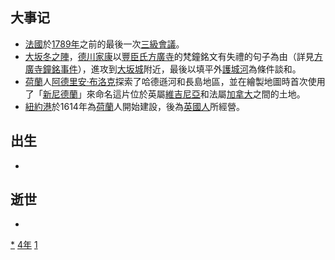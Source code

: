 {{yearTOC|1614|明'''[[万历|万历]]四十二年'''；越南莫朝'''[[乾统_(莫敬恭)|乾统]]二十二年'''，后黎朝'''[[弘定|弘定]]十五年'''；日本'''[[慶長|慶長]]十九年'''}}
== 大事记 ==
*[[法國|法國]]於[[1789年|1789年]]之前的最後一次[[三級會議|三級會議]]。
*[[大坂冬之陣|大坂冬之陣]]，[[德川家康|德川家康]]以[[豐臣氏|豐臣氏]][[方廣寺|方廣寺]]的梵鐘銘文有失禮的句子為由（詳見[[方廣寺鐘銘事件|方廣寺鐘銘事件]]），進攻到[[大坂城|大坂城]]附近，最後以填平外[[護城河|護城河]]為條件談和。
*[[荷蘭|荷蘭]]人[[阿德里安·布洛克|阿德里安·布洛克]]探索了哈德遜河和長島地區，並在繪製地圖時首次使用了「[[新尼德蘭|新尼德蘭]]」來命名這片位於英屬[[維吉尼亞|維吉尼亞]]和法屬[[加拿大|加拿大]]之間的土地。
*[[紐約港|紐約港]]於1614年為[[荷兰|荷蘭]]人開始建設，後為[[英國人|英國人]]所經營。

== 出生 ==
*

== 逝世 ==
{{Wikisource year mention}}
*

[[Category:1614年|*]]
[[Category:1610年代|4年]]
[[Category:17世纪各年|1]]